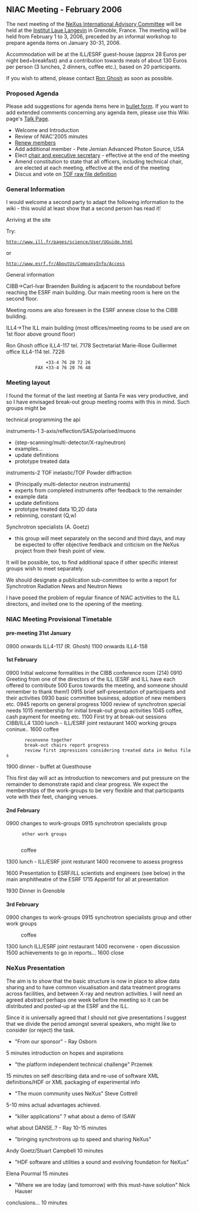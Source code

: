 ==NIAC Meeting - February 2006==
The next meeting of the  [[NIAC | NeXus International Advisory Committee]] will be held at the [http://www.ill.fr Institut Laue Langevin] in Grenoble, France. The meeting will be held from February 1 to 3, 2006, preceded by an informal workshop to prepare agenda items on January 30-31, 2006.

Accommodation will be at the ILL/ESRF guest-house (approx 28 Euros per night bed+breakfast)  and a contribution towards meals of about 130 Euros per person (3 lunches, 2 dinners, coffee etc.), based on 20 participants.

If you wish to attend, please contact [mailto:ghosh@ill.fr Ron Ghosh] as soon as possible.

===Proposed Agenda===
Please add suggestions for agenda items here in [[Help:Editing#Lists | bullet form]].  If you want to add extended comments concerning any agenda item, please use this Wiki page's [[Talk:NIAC_Meetings | Talk Page]].
* Welcome and Introduction
* Review of NIAC'2005 minutes
* [[Membership Dates|Renew members]]
* Add additional member - Pete Jemian Advanced Photon Source, USA
* Elect [[Nominees for officers|chair and executive secretary]] - effective at the end of the meeting
* Amend constitution to state that all officers, including technical chair, are elected at each meeting, effective at the end of the meeting
* Discus and vote on [[TOFRaw|TOF raw file definition]]

===General Information===
I would welcome a second party to adapt the following
information to the wiki - this would at least show that
a second person has read it!


Arriving at the site

Try:
 http://www.ill.fr/pages/science/User/UGuide.html
or
 http://www.esrf.fr/AboutUs/CompanyInfo/Access

General information

CIBB->Carl-Ivar Braenden Building is adjacent to
the roundabout before reaching the ESRF main
building. Our main meeting room is here on the second floor.

Meeting rooms are also foreseen in the ESRF annexe close to
the CIBB building.


ILL4->The ILL main building
(most offices/meeting rooms to be used are on 1st floor
above ground floor)


Ron Ghosh		office ILL4-117 tel. 7178
Sectretariat
Marie-Rose Guillermet 	office ILL4-114 tel. 7226
				+33-4 76 20 72 26
			FAX	+33-4 76 20 76 48

===Meeting layout===

I found the format of the last meeting at Santa Fe was very
productive, and so I have envisaged break-out group meeting
rooms with this in mind.  Such groups might be

technical         programming the api

instruments-1     3-axis/reflection/SAS/polarised/muons 
* (step-scanning/multi-detector/X-ray/neutron)
* examples...
* update definitions
* prototype treated data

instruments-2     TOF inelastic/TOF Powder diffraction
* (Principally multi-detector neutron instruments)
* experts from completed instruments offer feedback to the remainder
* example data
* update definitions
* prototype treated data 1D,2D data
* rebinning, constant (Q,w)

Synchrotron specialists (A. Goetz)
* this group will meet separately on the second and third days, and may be expected to offer objective feedback         and criticism on the NeXus project from their fresh point of view.

It will be possible, too, to find additional space if other specific interest groups wish to meet separately.

We should designate a publication sub-committee to write a report for Synchrotron Radiation News and Neutron News 

I have posed the problem of regular finance of NIAC activities to the ILL directors, and invited one to the opening of
the meeting.

===NIAC Meeting Provisional Timetable===

====pre-meeting 31st January====


0900 onwards ILL4-117 (R. Ghosh)
1100 onwards ILL4-158

====1st February====
0900 	Initial welcome formalities in the CIBB conference room (214)
0910	Greeting from one of the directors of the ILL (ESRF and ILL have each offered to contribute 500 Euros towards the meeting, and someone should remember to thank them!)
0915	brief self-presentation of participants and their activities
0930    basic committee business, adoption of new members etc.
0945    reports on general progress
1000    review of synchrotron special needs
1015    membership for initial break-out group activities    
1045    coffee, cash payment for meeting etc.
1100    First try at break-out sessions CIBB/ILL4
1300    lunch - ILL/ESRF joint restaurant
1400    working groups coninue..
1600    coffee
        reconvene together
        break-out chairs report progress
        review first impressions considering treated data in NeXus files
1900    dinner - buffet at Guesthouse

This first day will act as introduction to newcomers and put pressure on the remainder to demonstrate rapid and clear progress. We expect the memberships of the work-groups to be very flexible and that participants vote with their feet, changing venues. 

====2nd February====
0900   changes to work-groups
0915   synchrotron specialists group
       other work groups
  
:      coffee

1300   lunch - ILL/ESRF joint resturant
1400   reconvene to assess progress
:
1600   Presentation to ESRF/ILL scientists and engineers (see below) in the main amphitheatre of the ESRF
1715   Apperitif for all at presentation

1930   Dinner in Grenoble

====3rd February====
0900   changes to work-groups
0915   synchrotron specialists group and other work groups
:      coffee   
1300   lunch ILL/ESRF joint restaurant
1400   reconvene - open discussion
1500   achievements to go in reports...
1600   close

===NeXus Presentation===

The aim is to show that the basic structure is now in place to allow data sharing and to have common visualisation and
data treatment programs across facilities, and between X-ray and neutron activities. I will need an agreed abstract perhaps one week before the meeting so it can be distributed and posted-up at the ESRF and the ILL.

Since it is universally agreed that I should not give presentations I suggest that we divide the period amongst several speakers, who might like to consider (or reject) the task.

* "From our sponsor" - Ray Osborn
5 minutes introduction on hopes and aspirations

* "the platform independent technical challenge" Przemek
15 minutes on self describing data and re-use of software XML definitions/HDF or XML packaging of experimental info

* "The muon community uses NeXus" Steve Cottrell
5-10 mins actual advantages achieved.

* "killer applications" ? what about a demo of ISAW
what about DANSE..? - Ray
10-15 minutes

* "bringing synchrotrons up to speed and sharing NeXus" 
Andy Goetz/Stuart Campbell
10 minutes

* "HDF software and utilities a sound and evolving foundation for NeXus"
Elena Pourmal
15 minutes

* "Where we are today (and tomorrow) with this must-have solution" Nick Hauser
conclusions...
10 minutes